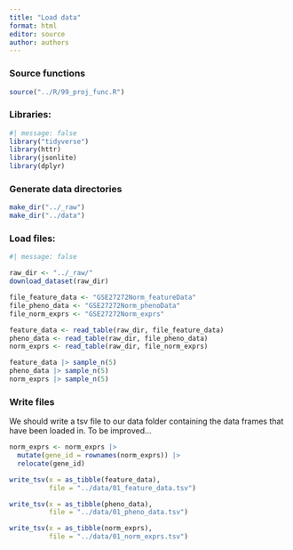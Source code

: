```yaml
---
title: "Load data"
format: html
editor: source
author: authors
---
```


### Source functions

```r
source("../R/99_proj_func.R")
```

### Libraries:

```r
#| message: false
library("tidyverse")
library(httr)
library(jsonlite)
library(dplyr)
```

### Generate data directories

```r
make_dir("../_raw")
make_dir("../data")
```

### Load files:

```r
#| message: false

raw_dir <- "../_raw/"
download_dataset(raw_dir)

file_feature_data <- "GSE27272Norm_featureData"
file_pheno_data <- "GSE27272Norm_phenoData"
file_norm_exprs <- "GSE27272Norm_exprs"

feature_data <- read_table(raw_dir, file_feature_data)
pheno_data <- read_table(raw_dir, file_pheno_data)
norm_exprs <- read_table(raw_dir, file_norm_exprs)

feature_data |> sample_n(5)
pheno_data |> sample_n(5)
norm_exprs |> sample_n(5)
```

### Write files

We should write a tsv file to our data folder containing the data frames that have been loaded in. To be improved...

```r

norm_exprs <- norm_exprs |> 
  mutate(gene_id = rownames(norm_exprs)) |> 
  relocate(gene_id)

write_tsv(x = as_tibble(feature_data),
          file = "../data/01_feature_data.tsv")

write_tsv(x = as_tibble(pheno_data),
          file = "../data/01_pheno_data.tsv")

write_tsv(x = as_tibble(norm_exprs),
          file = "../data/01_norm_exprs.tsv")
```
